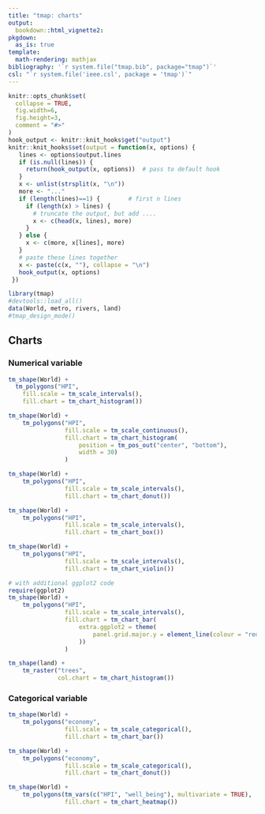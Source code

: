 ```yaml
---
title: "tmap: charts"
output: 
  bookdown::html_vignette2:
pkgdown:
  as_is: true
template:
  math-rendering: mathjax
bibliography: '`r system.file("tmap.bib", package="tmap")`'
csl: "`r system.file('ieee.csl', package = 'tmap')`"
---
```


```r
knitr::opts_chunk$set(
  collapse = TRUE,
  fig.width=6, 
  fig.height=3,
  comment = "#>"
)
hook_output <- knitr::knit_hooks$get("output")
knitr::knit_hooks$set(output = function(x, options) {
   lines <- options$output.lines
   if (is.null(lines)) {
     return(hook_output(x, options))  # pass to default hook
   }
   x <- unlist(strsplit(x, "\n"))
   more <- "..."
   if (length(lines)==1) {        # first n lines
     if (length(x) > lines) {
       # truncate the output, but add ....
       x <- c(head(x, lines), more)
     }
   } else {
     x <- c(more, x[lines], more)
   }
   # paste these lines together
   x <- paste(c(x, ""), collapse = "\n")
   hook_output(x, options)
 })

```

```r
library(tmap)
#devtools::load_all()
data(World, metro, rivers, land)
#tmap_design_mode()
```

## Charts

### Numerical variable

```r
tm_shape(World) + 
  tm_polygons("HPI", 
    fill.scale = tm_scale_intervals(), 
    fill.chart = tm_chart_histogram())
```

```r
tm_shape(World) + 
	tm_polygons("HPI", 
				fill.scale = tm_scale_continuous(), 
				fill.chart = tm_chart_histogram(
					position = tm_pos_out("center", "bottom"),
					width = 30)
				)
```

```r
tm_shape(World) + 
	tm_polygons("HPI", 
				fill.scale = tm_scale_intervals(), 
				fill.chart = tm_chart_donut())
```

```r
tm_shape(World) + 
	tm_polygons("HPI", 
				fill.scale = tm_scale_intervals(), 
				fill.chart = tm_chart_box())
```

```r
tm_shape(World) + 
	tm_polygons("HPI", 
				fill.scale = tm_scale_intervals(), 
				fill.chart = tm_chart_violin())
```

```r
# with additional ggplot2 code
require(ggplot2)
tm_shape(World) + 
	tm_polygons("HPI", 
				fill.scale = tm_scale_intervals(), 
				fill.chart = tm_chart_bar(
					extra.ggplot2 = theme(
						panel.grid.major.y = element_line(colour = "red")
					))
				)
```

```r
tm_shape(land) +
	tm_raster("trees",
			  col.chart = tm_chart_histogram())
```

### Categorical variable

```r
tm_shape(World) + 
	tm_polygons("economy", 
				fill.scale = tm_scale_categorical(), 
				fill.chart = tm_chart_bar())
```

```r
tm_shape(World) + 
	tm_polygons("economy", 
				fill.scale = tm_scale_categorical(), 
				fill.chart = tm_chart_donut())
```

```r
tm_shape(World) +
	tm_polygons(tm_vars(c("HPI", "well_being"), multivariate = TRUE),
				fill.chart = tm_chart_heatmap())
```

